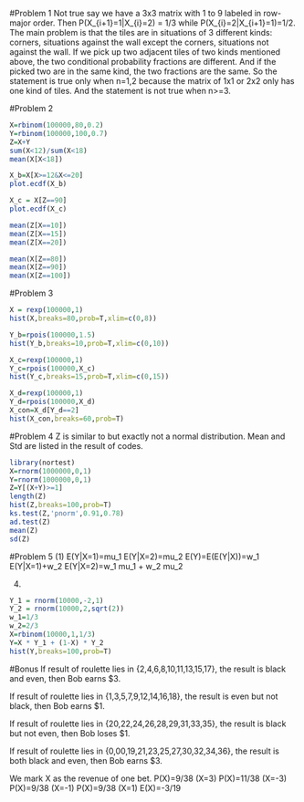 #Problem 1
Not true
say we have a 3x3 matrix with 1 to 9 labeled in row-major order. Then P(X_{i+1}=1|X_{i}=2) = 1/3 while P(X_{i}=2|X_{i+1}=1)=1/2. The main problem is that the tiles are in situations of 3 different kinds: corners, situations against the wall except the corners, situations not against the wall. If we pick up two adjacent tiles of two kinds mentioned above, the two conditional probability fractions are different. And if the picked two are in the same kind, the two fractions are the same.
So the statement is true only when n=1,2 because the matrix of 1x1 or 2x2 only has one kind of tiles.
And the statement is not true when n>=3.

#Problem 2
```{r Problem 2-(a)}
X=rbinom(100000,80,0.2)
Y=rbinom(100000,100,0.7)
Z=X+Y
sum(X<12)/sum(X<18)
mean(X[X<18])
```

```{r Problem 2-(b)}
X_b=X[X>=12&X<=20]
plot.ecdf(X_b)
```

```{r Problem 2-(c)}
X_c = X[Z==90]
plot.ecdf(X_c)
```

```{r Problem 2-(d)}
mean(Z[X==10])
mean(Z[X==15])
mean(Z[X==20])
```

```{r Problem 2-(e)}
mean(X[Z==80])
mean(X[Z==90])
mean(X[Z==100])
```

#Problem 3
```{r Problem 3-(a)}
X = rexp(100000,1)
hist(X,breaks=80,prob=T,xlim=c(0,8))
```

```{r Problem 3-(b)}
Y_b=rpois(100000,1.5)
hist(Y_b,breaks=10,prob=T,xlim=c(0,10))
```

```{r Problem 3-(c)}
X_c=rexp(100000,1)
Y_c=rpois(100000,X_c)
hist(Y_c,breaks=15,prob=T,xlim=c(0,15))
```

```{r Problem 3-(d)}
X_d=rexp(100000,1)
Y_d=rpois(100000,X_d)
X_con=X_d[Y_d==2]
hist(X_con,breaks=60,prob=T)
```

#Problem 4
Z is similar to but exactly not a normal distribution. Mean and Std are listed in the result of codes.
```{r Problem 4}
library(nortest)
X=rnorm(1000000,0,1)
Y=rnorm(1000000,0,1)
Z=Y[(X+Y)>=1]
length(Z)
hist(Z,breaks=100,prob=T)
ks.test(Z,'pnorm',0.91,0.78)
ad.test(Z)
mean(Z)
sd(Z)
```


#Problem 5
(1)
E(Y|X=1)=mu_1
E(Y|X=2)=mu_2
E(Y)=E(E(Y|X))=w_1 E(Y|X=1)+w_2 E(Y|X=2)=w_1 mu_1 + w_2 mu_2

(4)
```{r Problem 5-(4)}
Y_1 = rnorm(10000,-2,1)
Y_2 = rnorm(10000,2,sqrt(2))
w_1=1/3
w_2=2/3
X=rbinom(10000,1,1/3)
Y=X * Y_1 + (1-X) * Y_2
hist(Y,breaks=100,prob=T)
```

#Bonus
If result of roulette lies in {2,4,6,8,10,11,13,15,17}, the result is black and even, then Bob earns $3.

If result of roulette lies in {1,3,5,7,9,12,14,16,18}, the result is even but not black, then Bob earns $1.

If result of roulette lies in {20,22,24,26,28,29,31,33,35}, the result is black but not even, then Bob loses $1.

If result of roulette lies in {0,00,19,21,23,25,27,30,32,34,36}, the result is both black and even, then Bob earns $3.

We mark X as the revenue of one bet.
P(X)=9/38 (X=3)
P(X)=11/38 (X=-3)
P(X)=9/38 (X=-1)
P(X)=9/38 (X=1)
E(X)=-3/19